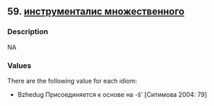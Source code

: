 ## 59. <a href =  'https://agricolamz.github.io/The_Circassian_Isoglosses_Database/59.html'>инструменталис множественного</a>
### Description

NA


### Values
There are the following value for each idiom:

* Bzhedug Присоединяется к основе на -š’ [Ситимова 2004: 79]

